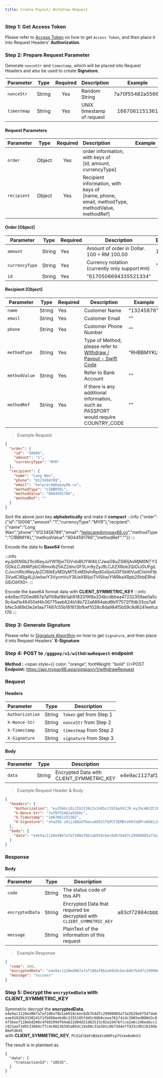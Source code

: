 ```yaml
---
title: Create Payout/ Withdraw Request
---
```


### Step 1: Get Access Token

Please refer to [Access Token](/docs/credential/access-token) on how to get `Access Token`, and then place it into Request Headers' **Authorization**.

### Step 2: Prepare Request Parameter

Generate `nonceStr` and `timestamp`, which will be placed into Request Headers and also be used to create **Signature**.

| Parameter   |  Type  | Required | Description               |     Example      |
| :---------- | :----: | :------: | :------------------------ | :--------------: |
| `nonceStr`  | String |   Yes    | Random String             | 7a70f55482a5566c |
| `timestmap` | String |   Yes    | UNIX timestamp of request |  1667061151361   |

#### Request Parameters

| Parameter   |  Type  | Required | Description               |     Example      |
| :---------- | :----: | :------: | :------------------------ | :--------------: |
| `order`     | Object |   Yes    | order information, with keys of <br />[id, amount, currencyType]  |  |
| `recipient`  | Object |   Yes    | Recipient information, with keys of <br />[name, phone, email, methodType, methodValue, methodRef] |  |

#### Order [Object]
| Parameter        | Type   | Required | Description                                                                                       | Example                        |
| ---------------- | ------ | -------- | ------------------------------------------------------------------------------------------------- | ------------------------------ |
| `amount`         | String   | Yes      | Amount of order in Dollar. 100 = RM 100.00 | 100                            |
| `currencyType`   | String | Yes      | Currency notation (currently only support `MYR`)                                                  | "MYR"                          |
| `id`             | String | Yes | "6170506694335521334"                                                                             |

#### Recipient [Object]
| Parameter     | Type   | Required | Description                            | Example    |
| ------------- | ------ | -------- | -------------------------------------- | ---------- |
| `name`      | String | Yes      | Customer Name| "13245876" |
| `email`       | String | Yes | Customer Email                         | ""         |
| `phone` | String | Yes | Customer Phone Number                  | ""         |
| `methodType` | String | Yes | Type of Method, please refer to [Withdraw / Payout - Swift Code](/docs/appendix/payment-method#withdraw--payout---swift-code)                 | "RHBBMYKL"         |
| `methodValue` | String | Yes | Refer to Bank Account                  | ""         |
| `methodRef` | String | Yes | If there is any additional information, such as PASSPORT would require COUNTRY_CODE  | "" |

> Example Request

```json
{
  "order": {
    "id": "10006",
    "amount": "1",
    "currencyType": "MYR"
  },
  "recipient": {
    "name": "Long Wan",
    "phone": "0123456789",
    "email": "helpcare@mypay88.co",
    "methodType": "CIBBMYKL",
    "methodValue": "8044591766",
    "methodRef": ""
  }
}

```

Sort the above json key **alphabetically** and make it **compact**
:::info
{"order":{"id":"10006","amount":"1","currencyType":"MYR"},"recipient":{"name":"Long Wan","phone":"0123456789","email":"helpcare@mypay88.co","methodType":"CIBBMYKL","methodValue":"8044591766","methodRef":""}}
:::


Encode the data to **Base64** format

:::info
eyJjdXN0b21lciI6eyJuYW1lIjoiTGVvbiBUYW4iLCJwaG9uZSI6IjAxMjM0NTY3ODkiLCJlbWFpbCI6Imxlb25AZ2dncGF5Lm9yZyJ9LCJtZXRob2QiOiJGUFgiLCJvcmRlciI6eyJpZCI6IkEyMDIyMTExMSIsInRpdGxlIjoiUGF5bWVudCIsImFtb3VudCI6Ijg4LjUwIiwiY3VycmVuY3lUeXBlIjoiTVlSIiwiYWRkaXRpb25hbERhdGEiOiIifX0=
:::

Encode the base64 format data with **CLIENT_SYMMETRIC_KEY**
:::info
e4e9ac1120ed867a7af108af8b1ab9183319f8a334bcdbbea47232359ae0a5c9c4ad1e46450ef4b36775aeb624b14b722a6884abd9b1f7572f1fdb33ce7a8bfec3d69d3e2e1aa77487c55b181613bfbef1028c8da984f5b59c8d6241eefcaf70
:::



### Step 3: Generate Signature

Please refer to [Signature Algorithm](/docs/credential/signature-algorithm) on how to get `Signature`, and then place it into Request Headers' **X-Signature**.

### Step 4: POST to `/gggpay/v1/withdrawRequest` endpoint

**Method :** <span style={{ color: "orange", fontWeight: "bold" }}>POST</span><br/>
**Endpoint:** https://api.mypay88.asia/gggpay/v1/withdrawRequest

### Request

#### Headers

| Parameter       |  Type  | Description             |
| :-------------- | :----: | ----------------------- |
| `Authorization` | String | `Token` get from Step 1   |
| `X-Nonce-Str`   | String | `nonceStr` from Step 2  |
| `X-Timestamp`   | String | `timestmap` from Step 2 |
| `X-Signature`   | String | `signature` from Step 3 |

#### Body

| Parameter |  Type  | Description                           |                                        Example |
| :-------- | :----: | ------------------------------------- | ---------------------------------------------: |
| `data`    | String | Encrypted Data with CLIENT_SYMMETRIC_KEY | e4e9ac1127af1...b59c8d62af70 |


> Example Request Header & Body

```json
{
  "headers": {
    "Authorization": "eyJhbGciOiJIUzI1NiIsInR5cCI6IkpXVCJ9.eyJhcHBJZCI6IjEwMDIOjE2NjczMTYwOTJ9.UnVBt6Opxd_ZOMns1gCT40Ihdj1nbndi2V43Xt3fIuE",
    "X-Nonce-Str": "7a70f55482a5566c",
    "X-Timestamp": "1667061151361",
    "X-Signature": "sha256 zOzjz8QoGTbesuAO5CCFbPCF3EMDtohKtkQPro8O61jbXhurgl+wIYzTv1BQPB6z1+bRn7gXx1YpsItk+Zed+Wd9PqmexoGdDrAAoUKjCcMks9g0/kiVui381jscVAyCUzdMtkW25P4QyTeq5+ES7D66j/Jwk+9JqYXhMnX5aAUdMjlrADp1RC1zrZUc1Mfqs+MA26J3X5uQ8xLhh9FaAhDdoyWctKQSTHZyMVuDtmFaGdzaGI3LCWm5w1gvtHC43mTMccc3WrlirYbDrZvN2c81cNMfRJjgJZNnjjY27OAMvGsJJgpo0b+EW4UO74QzZ2VI60fgf7uIajIOgQRzzA=="
  },
  "body": {
    "data": "e4e9ac1120ed867a7af108af8b1ab918cbec6db7b4d7c29908085a73e2b29e97547da6eae91928b3330241f1fb898eebd8c3355105fdd5c68b6ceea761f41dc3085ed888d3c0473beef128ebd208c4f60299df64a622d04d21d81513c02e2d47bfcce2a6c246eabcc1c823aaf3d9133004cf7c4c08236395a05dc19a98c33a301c8b73d4e7fd33cd911619de86dfdb45"
  }
}
```

### Response

#### Body

| Parameter        |  Type  | Description                                                            |                                Example |
| :--------------- | :----: | ---------------------------------------------------------------------- | -------------------------------------: |
| `code`           | String | The status code of this API                                            |                                    200 |
| `encryptedData` | String | Encrypted Data that required be decrypted with `CLIENT_SYMMETRIC_KEY` | a83cf72884cbbb....3ddf0744646e0cf0b482 |
| `message`        | String | PlainText of the information of this request                           |                              'Success' |

> Example Response

```json
{
  "code": 200,
  "encryptedData": "e4e9ac1120ed867a7af108af8b1ab918cbec6db7b4d7c29908085a73e2b29e97547da6eae91928b3330241f1fb898eebd8c3355105fdd5c68b6ceea761f41dc3085ed888d3c0473beef128ebd208c4f60299df64a622d04d21d81513c02e2d47bfcce2a6c246eabcc1c823aaf3d9133004cf7c4c08236395a05dc19a98c33a301c8b73d4e7fd33cd911619de86dfdb45",
  "message": "Success"
}
```

### Step 5: Decrypt the `encryptedData` with CLIENT_SYMMETRIC_KEY

Symmetric decrypt the **encryptedData**,  `e4e9ac1120ed867a7af108af8b1ab918cbec6db7b4d7c29908085a73e2b29e97547da6eae91928b3330241f1fb898eebd8c3355105fdd5c68b6ceea761f41dc3085ed888d3c0473beef128ebd208c4f60299df64a622d04d21d81513c02e2d47bfcce2a6c246eabcc1c823aaf3d9133004cf7c4c08236395a05dc19a98c33a301c8b73d4e7fd33cd911619de86dfdb45`  
with **CLIENT_SYMMETRIC_KEY**, `PCd1dlEmFnBXaVce06Pzp7Vike0oHnVJ`

The result is in plaintext as

```
{
  "data": {
    "transactionId": "10535",
  }
}

```

